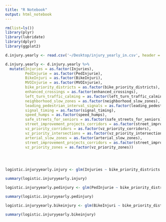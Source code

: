 ```yaml
---
title: "R Notebook"
output: html_notebook
---
```




```r
rm(list=ls())
library(plyr)
library(lubridate)
library(dplyr)
library(ggplot2)
```


```r
d.injury.yearly <- read.csv('~/Desktop/injury_yearly_in.csv', header = TRUE)

d.injury.yearly <- d.injury.yearly %>%
  mutate(Injuries = as.factor(Injuries),
         PedInjurie = as.factor(PedInjurie),
         BikeInjuri = as.factor(BikeInjuri),
         MVOInjurie = as.factor(MVOInjurie),
         bike_priority_districts = as.factor(bike_priority_districts),
         enhanced_crossings = as.factor(enhanced_crossings),
         left_turn_traffic_calming = as.factor(left_turn_traffic_calming),
         neighborhood_slow_zones = as.factor(neighborhood_slow_zones), 
         leading_pedestrian_interval_signals = as.factor(leading_pedestrian_interval_signals), 
         signal_timing = as.factor(signal_timing), 
         speed_humps = as.factor(speed_humps), 
         safe_streets_for_seniors = as.factor(safe_streets_for_seniors),
         street_improvement_projects_corridors = as.factor(street_improvement_projects_corridors),
         vz_priority_corridors = as.factor(vz_priority_corridors),
         vz_priority_intersections = as.factor(vz_priority_intersections),
         arterial_slow_zones = as.factor(arterial_slow_zones), 
         street_improvement_projects_corridors = as.factor(street_improvement_projects_corridors),
         vz_priority_zones = as.factor(vz_priority_zones))

  
  
```


```r
logistic.injuryyearly.injury <- glm(Injuries ~ bike_priority_districts + enhanced_crossings + speed_humps + left_turn_traffic_calming + leading_pedestrian_interval_signals + signal_timing + safe_streets_for_seniors + street_improvement_projects_corridors + vz_priority_corridors + vz_priority_intersections + vz_priority_zones, family = "binomial", data = d.injury.yearly)

summary(logistic.injuryyearly.injury)

logistic.injuryyearly.pedinjury <- glm(PedInjurie ~ bike_priority_districts + enhanced_crossings + speed_humps + left_turn_traffic_calming + leading_pedestrian_interval_signals + signal_timing + safe_streets_for_seniors + street_improvement_projects_corridors + vz_priority_corridors + vz_priority_intersections + vz_priority_zones, family = "binomial", data = d.injury.yearly)

summary(logistic.injuryyearly.pedinjury)

logistic.injuryyearly.bikeinjury <- glm(BikeInjuri ~ bike_priority_districts + enhanced_crossings + speed_humps + left_turn_traffic_calming + leading_pedestrian_interval_signals + signal_timing + safe_streets_for_seniors + street_improvement_projects_corridors + vz_priority_corridors + vz_priority_intersections + vz_priority_zones, family = "binomial", data = d.injury.yearly)

summary(logistic.injuryyearly.bikeinjury) 
```

